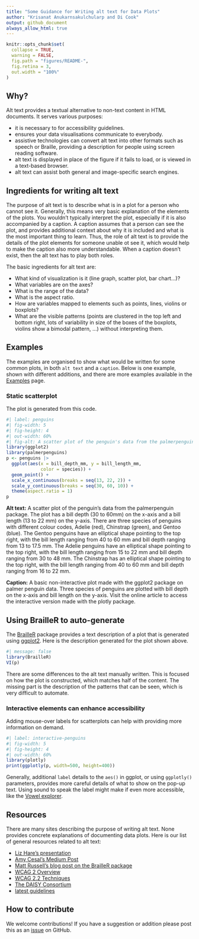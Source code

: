 ```yaml
---
title: "Some Guidance for Writing alt text for Data Plots"
author: "Krisanat Anukarnsakulchularp and Di Cook"
output: github_document
always_allow_html: true
---
```


<!-- README.md is generated from README.Rmd. Please edit that file -->

```r
knitr::opts_chunk$set(
  collapse = TRUE, 
  warning = FALSE,
  fig.path = "figures/README-",
  fig.retina = 3,
  out.width = "100%"
)
```


## Why?

Alt text provides a textual alternative to non-text content in HTML documents. It serves various purposes: 

- it is necessary to for accessibility guidelines. 
- ensures your data visualisations communicate to everybody.
- assistive technologies can convert alt text into other formats such as speech or Braille, providing a description for people using screen reading software.
- alt text is displayed in place of the figure if it fails to load, or is viewed in a text-based browser. 
- alt text can assist both general and image-specific search engines.

## Ingredients for writing alt text

The purpose of alt text is to describe what is in a plot for a person who cannot see it. Generally, this means very basic explanation of the elements of the plots. You wouldn't typically interpret the plot, especially if it is also accompanied by a caption. A caption assumes that a person can see the plot, and provides additional context about why it is included and what is the most important thing to learn. Thus, the role of alt text is to provide the details of the plot elements for someone unable ot see it, which would help to make the caption also more understandable. When a caption doesn't exist, then the alt text has to play both roles.

The basic ingredients for alt text are:

- What kind of visualization is it (line graph, scatter plot, bar chart...)?
- What variables are on the axes?
- What is the range of the data?
- What is the aspect ratio.
- How are variables mapped to elements such as points, lines, violins or boxplots?
- What are the visible patterns (points are clustered in the top left and bottom right, lots of variability in size of the boxes of the boxplots, violins show a bimodal pattern, ...) without interpreting them.

## Examples

The examples are organised to show what would be written for some common plots, in both `alt text` and a `caption`. Below is one example, shown with different additions, and there are more examples available in the [Examples](https://numbats.github.io/alt-text-for-data-plots/example.html) page.

### Static scatterplot 

The plot is generated from this code.

```r
#| label: penguins
#| fig-width: 5
#| fig-height: 4
#| out-width: 60%
#| fig-alt: A scatter plot of the penguin's data from the palmerpenguin package. The plot has a bill depth (30 to 60mm) on the x-axis and a bill length (13 to 22 mm) on the y-axis. There are three species of penguins with different colour codes, Adelie (red), Chinstrap (green), and Gentoo (blue). The Gentoo penguins have an elliptical shape pointing to the top right, with the bill length ranging from 40 to 60 mm and bill depth ranging from 13 to 17.5 mm. The Adelie penguins have an elliptical shape pointing to the top right, with the bill length ranging from 15 to 22 mm and bill depth ranging from 30 to 48 mm. The Chinstrap has an elliptical shape pointing to the top right, with the bill length ranging from 40 to 60 mm and bill depth ranging from 16 to 22 mm.
library(ggplot2)
library(palmerpenguins)
p <- penguins |>  
  ggplot(aes(x = bill_depth_mm, y = bill_length_mm, 
             color = species)) + 
  geom_point() +
  scale_x_continuous(breaks = seq(13, 22, 2)) +
  scale_y_continuous(breaks = seq(30, 60, 10)) +
  theme(aspect.ratio = 1)
p
```

**Alt text:** A scatter plot of the penguin's data from the palmerpenguin package. The plot has a bill depth (30 to 60mm) on the x-axis and a bill length (13 to 22 mm) on the y-axis. There are three species of penguins with different colour codes, Adelie (red), Chinstrap (green), and Gentoo (blue). The Gentoo penguins have an elliptical shape pointing to the top right, with the bill length ranging from 40 to 60 mm and bill depth ranging from 13 to 17.5 mm. The Adelie penguins have an elliptical shape pointing to the top right, with the bill length ranging from 15 to 22 mm and bill depth ranging from 30 to 48 mm. The Chinstrap has an elliptical shape pointing to the top right, with the bill length ranging from 40 to 60 mm and bill depth ranging from 16 to 22 mm.

**Caption:** A basic non-interactive plot made with the ggplot2 package on palmer penguin data. Three species of penguins are plotted with bill depth on the x-axis and bill length on the y-axis. Visit the online article to access the interactive version made with the plotly package.

## Using BrailleR to auto-generate

The [BrailleR](http://ajrgodfrey.github.io/BrailleR/index.html) package provides a text description of a plot that is generated using [ggplot2](https://ggplot2.tidyverse.org). Here is the description generated for the plot shown above.

```r
#| message: false
library(BrailleR)
VI(p)
```

There are some differences to the alt text manually written. This is focused on how the plot is constructed, which matches half of the content. The missing part is the description of the patterns that can be seen, which is very difficult to automate.

### Interactive elements can enhance accessibility

Adding mouse-over labels for scatterplots can help with providing more information on demand. 

```r
#| label: interactive-penguins
#| fig-width: 5
#| fig-height: 4
#| out-width: 60%
library(plotly)
print(ggplotly(p, width=500, height=400))
```

Generally, additional `label` details to the `aes()` in ggplot, or using `ggplotly()` parameters, provides more careful details of what to show on the pop-up text. Using sound to speak the label might make if even more accessible, like the [Vowel explorer](https://petergill.shinyapps.io/shinyplay/).

## Resources

There are many sites describing the purpose of writing alt text. None provides concrete explanations of documenting data plots.  Here is our list of general resources related to alt text: 

- [Liz Hare's presentation](https://lizharedogs.github.io/RLadiesNYAltText/#6)
- [Amy Cesal's Medium Post](https://medium.com/nightingale/writing-alt-text-for-data-visualization-2a218)
- [Matt Russell's blog post on the BrailleR package](https://arbor-analytics.com/post/2023-06-30-making-r-graphs-more-accessible-using-brailler/)
- [WCAG 2 Overview](https://www.w3.org/WAI/standards-guidelines/wcag/)
- [WCAG 2.2 Techniques](https://www.w3.org/WAI/WCAG22/Techniques/html/H69.html)
- [The DAISY Consortium](https://daisy.org)
- [latest guidelines](https://www.w3.org/TR/maturity-model/)

## How to contribute

We welcome contributions! If you have a suggestion or addition please post this as an [issue](https://github.com/numbats/alt-text-for-data-plots/issues) on GitHub.

